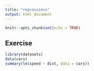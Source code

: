 ```yaml
---
title: "regressions"
output: html_document
---
```


```r
knitr::opts_chunk$set(echo = TRUE)
```

## Exercise

```r
library(datasets)
data(cars)
summary(lm(speed ~ dist, data = cars))
```